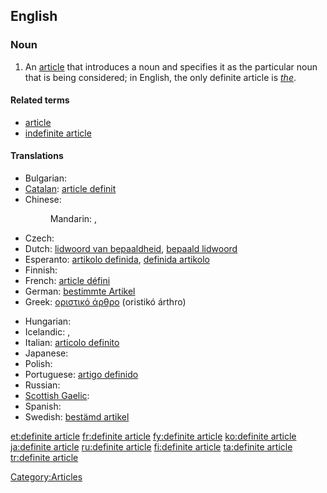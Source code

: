 {{wikipedia}}
==English==

===Noun===
{{en-noun|sg=[[definite]] [[article]]}}

# {{grammar}} An [[article]] that introduces a noun and specifies it as the particular noun that is being considered; in English, the only definite article is ''[[the]]''.

====Related terms====
* [[article]]
* [[indefinite article]]

====Translations====
{{trans-top|article introducing a noun and specifying it as the particular noun considered}}
* Bulgarian: {{t|bg|определителен член|m|sc=Cyrl}}
* [[Catalan]]: [[article definit]] {{m}}
* Chinese:
*: Mandarin: {{t|zh|定冠詞|sc=Hani}}, {{t|zh|定冠词|tr=dìngguàncí|sc=Hani}}
* Czech: {{t-|cs|určitý člen|m}}
* Dutch: [[lidwoord van bepaaldheid]], [[bepaald lidwoord]] {{n}}
* Esperanto: [[artikolo definida]], [[definida artikolo]]
* Finnish: {{t+|fi|määräinen artikkeli}}
* French: [[article défini]] {{m}}
* German: [[bestimmte Artikel]] {{m}}
* Greek: [[οριστικό άρθρο]] (oristikó árthro) {{n}}
{{trans-mid}}
* Hungarian: {{t+|hu|határozott névelő}}
* Icelandic: {{t+|is|ákveðinn greinir|m}},  {{t-|is|ákv. gr.|m}}
* Italian: [[articolo definito]] {{m}}
* Japanese: {{t|ja|定冠詞|tr=ていかんし, teikanshi|sc=Jpan}}
* Polish: {{t+|pl|rodzajnik określony|m}}
* Portuguese: [[artigo definido]] {{m}}
* Russian: {{t|ru|определённый артикль|m|tr=opredeljónnyj artíkl’|sc=Cyrl}}
* [[Scottish Gaelic]]: {{t-|gd|alt cinnteach|m|xs=Scottish Gaelic}}
* Spanish: {{t-|es|artículo definido|m}}
* Swedish: [[bestämd artikel]] {{c}}
{{trans-bottom}}

[[Category:Articles]]

[[et:definite article]]
[[fr:definite article]]
[[fy:definite article]]
[[ko:definite article]]
[[ja:definite article]]
[[ru:definite article]]
[[fi:definite article]]
[[ta:definite article]]
[[tr:definite article]]